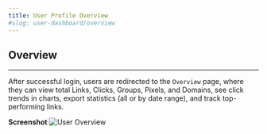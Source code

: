 ```yaml
---
title: User Profile Overview
#slug: user-dashboard/overview
---
```

## Overview
---
After successful login, users are redirected to the `Overview` page, where they can view total Links, Clicks, Groups, Pixels, and Domains, see click trends in charts, export statistics (all or by date range), and track top-performing links.

**Screenshot**
![User Overview](/images/overview/overview.png)